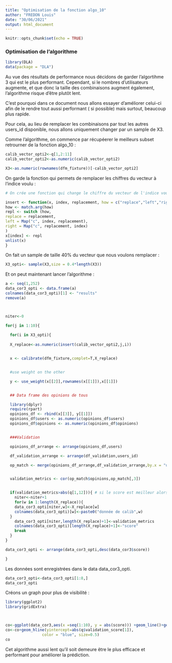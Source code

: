 ```yaml
---
title: "Optimisation de la fonction algo_10"
author: "FREDON Louis"
date: "30/06/2021"
output: html_document
---
```


```r
knitr::opts_chunk$set(echo = TRUE)

```

### Optimisation de l'algorithme

```r
library(DLA)
data(package = "DLA")

```

Au vue des résultats de performance nous décidons de garder l'algortihme 3 qui est le plus performant.
Cependant, si le nombres d'utilisateurs augmente, et que donc la taille des combinaisons augment également, l'algorithme risque d'être plutôt lent.

C'est pourquoi dans ce document nous allons essayer d'améliorer celui-ci afin de le rendre tout aussi performant ( si possible) mais surtout, beaucoup plus rapide.

Pour cela, au lieu de remplacer les combinaisons par tout les autres users_id disponible, nous allons uniquement changer par un sample de X3.


Comme l'algorithme, on commence par récupéerer le meilleurs subset retrourner de la fonction algo_10 :

```r
calib_vector_opti2<-q[1,2:11]
calib_vector_opti2<-as.numeric(calib_vector_opti2)

X3<-as.numeric(rownames(dfm_fixture))[-calib_vector_opti2]

```


On garde la fonction qui permets de remplacer les chiffres du vecteur à l'indice voulu :


```r
# On crée une fonction qui change le chiffre du vecteur de l'indice voulu

insert <- function(x, index, replacement, how = c("replace","left","right")) {
how <- match.arg(how)
repl <- switch (how,
replace = replacement,
left = Map("c", index, replacement),
right = Map("c", replacement, index)
)
x[index] <- repl
unlist(x)
}
```


On fait un sample de taille 40% du vecteur que nous voulons remplacer :

```r
X3_opti<- sample(X3,size = 0.4*length(X3))
```

Et on peut maintenant lancer l'algorithme :

```r



a <- seq(1,252)
data_cor3_opti <- data.frame(a)
colnames(data_cor3_opti)[1] <- "results"
remove(a)



niter<-0

for(j in 1:10){
  
  for(i in X3_opti){
  
  X_replace<-as.numeric(insert(calib_vector_opti2,j,i))


  x <- calibrate(dfm_fixture,complet=T,X_replace)


  #use weight on the other

  y <- use_weight(x[[2]],rownames(x[[1]]),x[[1]])


  ## Data frame des opinions de tous

  library(dplyr)
  require(rpart)
  opinions_df <- rbind(x[[3]], y[[1]])
  opinions_df$users <- as.numeric(opinions_df$users)
  opinions_df$opinions <- as.numeric(opinions_df$opinions)


  ###Validation

  opinions_df_arrange <- arrange(opinions_df,users)

  df_validation_arrange <- arrange(df_validation,users_id)

  op_match <- merge(opinions_df_arrange,df_validation_arrange,by.x = "users",by.y = "users_id")


  validation_metrics <- cor(op_match$opinions,op_match[,3])


  if(validation_metrics>abs(q[1,12])){ # si le score est meilleur alors on garde et on passe a l'indice suivant 
    niter<-niter+1
    for(w in 1:length(X_replace)){
    data_cor3_opti[niter,w]<-X_replace[w]
    colnames(data_cor3_opti)[w]<-paste0("donnée de calib",w)
  }
    data_cor3_opti[niter,length(X_replace)+1]<-validation_metrics
    colnames(data_cor3_opti)[length(X_replace)+1]<-"score"
    break
  }
}

data_cor3_opti <- arrange(data_cor3_opti,desc(data_cor3$score))

}
```



Les données sont enregistrées dans le data data_cor3_opti.

```r

data_cor3_opti<-data_cor3_opti[1:8,]
data_cor3_opti
```


Créons un graph pour plus de visibilité :

```r
library(ggplot2)
library(gridExtra)



co<-ggplot(data_cor3,aes(x =seq(1:10), y = abs(score))) +geom_line()+geom_point()
co<-co+geom_hline(yintercept=abs(q$validation_score[1]), 
                color = "blue", size=0.5)
co

```


Cet algorithme aussi lent qu'il soit demeure être le plus efficace et performant pour améliorer la prédiction.
